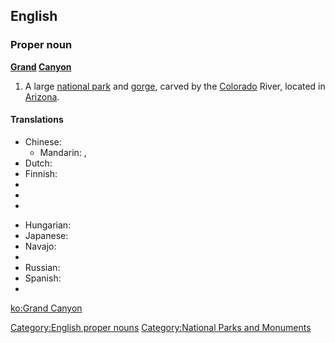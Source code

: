 ==English==
{{wikipedia}}

===Proper noun===
'''[[grand|Grand]] [[canyon|Canyon]]'''

# A large [[national park]] and [[gorge]], carved by the [[Colorado]] River, located in [[Arizona]].

====Translations====
{{trans-top}}
* Chinese:
** Mandarin: {{t|zh|科羅拉多大峽谷|sc=Hani}}, {{t|zh|科罗拉多大峡谷|tr=Kēluólāduō Dàxiágǔ|sc=Hani}}
* Dutch: {{t|nl|Grand Canyon}}
* Finnish: {{t|fi|Grand Canyon}}
* {{trreq|French}}
* {{trreq|German}}
* {{trreq|Greek}}
{{trans-mid}}
* Hungarian: {{t|hu|Grand Canyon}}
* Japanese: {{t|ja|グランドキャニオン|sc=Jpan}}
* Navajo: {{tø|nv|Bida'há'aazt'i' tsékoh}}
* {{trreq|Portuguese}}
* Russian: {{t|ru|Гранд-Каньон|m|sc=Cyrl|tr=Grand-Kan'jón}}
* Spanish: {{t|es|Gran Cañón|m}}
* {{trreq|Thai}}
{{trans-bottom}}

[[Category:English proper nouns]]
[[Category:National Parks and Monuments]]

[[ko:Grand Canyon]]
